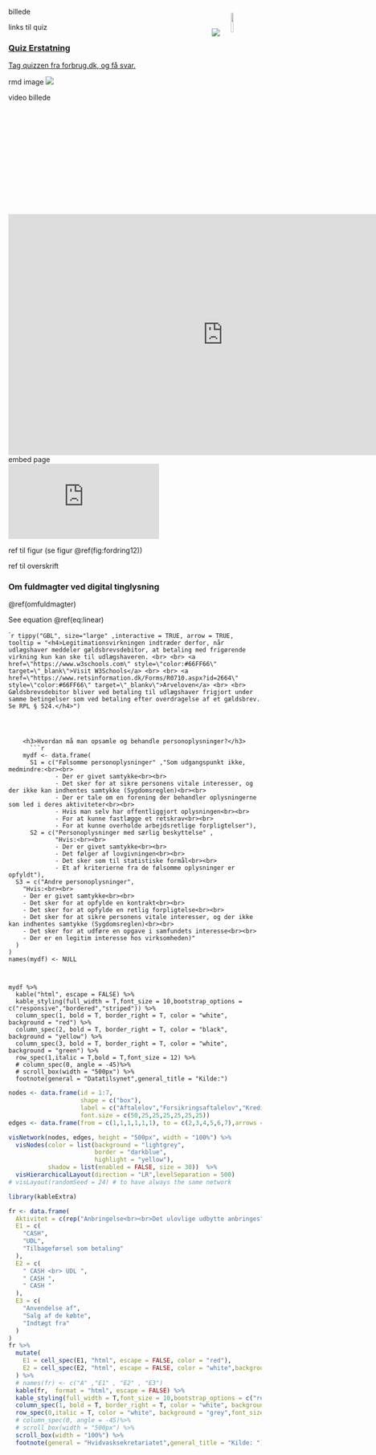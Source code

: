 billede
<img src="img/football.png" align="right" width="10%" height="10%"style="border:0.0px solid #eeeeee; padding:5px; margin:6px;"/>

<img src="img/over1.jpg" align="right" style="border:0.0px solid #eeeeee; padding:5px; margin:6px;"/>

links til quiz
<h3><a href="https://quiz.tepedu.dk/juraerstatning" target="_blank">Quiz Erstatning</a></h3>
<a href="https://www.forbrug.dk/quiz/ehandelsquizzen/?rn=43716" target="_blank">Tag quizzen fra forbrug.dk, og få svar.</a>

rmd image
![](img/mf1.png)

video billede
<div class="video-container"><iframe src="https://www.youtube.com/embed/1q0K01SQavk" width="853" height="480" frameborder="0" allowfullscreen="allowfullscreen"></iframe></div>
embed page
<div class="video-container"><iframe src="https://www.vp.dk/"  frameborder="0" allowfullscreen="allowfullscreen"></iframe></div> 

ref til figur
(se figur \@ref(fig:fordring12))

ref til overskrift 

### Om fuldmagter ved digital tinglysning {#omfuldmagter}

\@ref(omfuldmagter)




See equation \@ref(eq:linear)

\begin{equation}
a + bx = c  (\#eq:linear)
\end{equation}





```r tippy("GBL", size="large" ,interactive = TRUE, arrow = TRUE, tooltip = "<h4>Legitimationsvirkningen indtræder derfor, når udlægshaver meddeler gældsbrevsdebitor, at betaling med frigørende virkning kun kan ske til udlægshaveren.
<br>
<br>
<a href=\"https://www.w3schools.com\" style=\"color:#66FF66\" target=\"_blank\">Visit W3Schools</a>
<br>
<br>
<a href=\"https://www.retsinformation.dk/Forms/R0710.aspx?id=2664\"  style=\"color:#66FF66\" target=\"_blankv\">Arveloven</a>
<br>
<br>
Gældsbrevsdebitor bliver ved betaling til udlægshaver frigjort under samme betingelser som ved betaling efter overdragelse af et gældsbrev. Se RPL § 524.</h4>")``

```



    <h3>Hvordan må man opsamle og behandle personoplysninger?</h3>
      ```r

    mydf <- data.frame(
      S1 = c("Følsomme personoplysninger" ,"Som udgangspunkt ikke, medmindre:<br><br>
             - Der er givet samtykke<br><br>
             - Det sker for at sikre personens vitale interesser, og der ikke kan indhentes samtykke (Sygdomsreglen)<br><br>
             - Der er tale om en forening der behandler oplysningerne som led i deres aktiviteter<br><br>
             - Hvis man selv har offentliggjort oplysningen<br><br>
             - For at kunne fastlægge et retskrav<br><br>
             - For at kunne overholde arbejdsretlige forpligtelser"),
      S2 = c("Personoplysninger med særlig beskyttelse" ,
             "Hvis:<br><br>
             - Der er givet samtykke<br><br>
             - Det følger af lovgivningen<br><br>
             - Det sker som til statistiske formål<br><br>
             - Et af kriterierne fra de følsomme oplysninger er opfyldt"),
  S3 = c("Andre personoplysninger",
    "Hvis:<br><br>
    - Der er givet samtykke<br><br>
    - Det sker for at opfylde en kontrakt<br><br>
    - Det sker for at opfylde en retlig forpligtelse<br><br>
    - Det sker for at sikre personens vitale interesser, og der ikke kan indhentes samtykke (Sygdomsreglen)<br><br>
    - Det sker for at udføre en opgave i samfundets interesse<br><br>
    - Der er en legitim interesse hos virksomheden)"
  )
)
names(mydf) <- NULL



mydf %>%
  kable("html", escape = FALSE) %>%
  kable_styling(full_width = T,font_size = 10,bootstrap_options = c("responsive","bordered","striped")) %>%
  column_spec(1, bold = T, border_right = T, color = "white", background = "red") %>%
  column_spec(2, bold = T, border_right = T, color = "black", background = "yellow") %>%
  column_spec(3, bold = T, border_right = T, color = "white", background = "green") %>%
  row_spec(1,italic = T,bold = T,font_size = 12) %>%
  # column_spec(0, angle = -45)%>%
  # scroll_box(width = "500px") %>%
  footnote(general = "Datatilsynet",general_title = "Kilde:")
```






<!-- # Test -->

  <!-- ```{r echo=FALSE} -->
  <!-- # install.packages("rhandsontable") -->
  <!-- library(rhandsontable) -->
  <!-- DF = data.frame(integer = 1:10, -->
                         <!--                    numeric = rnorm(10), -->
                         <!--                    logical = rep(TRUE, 10),  -->
                         <!--                    character = LETTERS[1:10], -->
                         <!--                    factor = factor(letters[1:10], levels = letters[10:1],  -->
                                                                   <!--                                    ordered = TRUE), -->
                         <!--                    factor_allow = factor(letters[1:10], levels = letters[10:1],  -->
                                                                         <!--                                          ordered = TRUE), -->
                         <!--                    date = seq(from = Sys.Date(), by = "days", length.out = 10), -->
                         <!--                    stringsAsFactors = FALSE) -->

  <!-- rhandsontable(DF, width = 600, height = 300) %>% -->
  <!--   hot_col("factor_allow", allowInvalid = TRUE) -->

  <!-- meancalc <- mean(DF$numeric) -->
  <!-- meancalc -->
  <!-- ``` -->


```r

nodes <- data.frame(id = 1:7,
                    shape = c("box"),
                    label = c("Aftalelov","Forsikringsaftalelov","Kreditaftalelov","Forbrugeraftalelov","AB92","Købelov","E-handelslov"),
                    font.size = c(50,25,25,25,25,25,25))
edges <- data.frame(from = c(1,1,1,1,1,1), to = c(2,3,4,5,6,7),arrows = c("to"),length = rep(20,6))

visNetwork(nodes, edges, height = "500px", width = "100%") %>%
  visNodes(color = list(background = "lightgrey",
                        border = "darkblue",
                        highlight = "yellow"),
           shadow = list(enabled = FALSE, size = 30))  %>%
  visHierarchicalLayout(direction = "LR",levelSeparation = 500)
# visLayout(randomSeed = 24) # to have always the same network

```



```r
library(kableExtra)

fr <- data.frame(
  Aktivitet = c(rep("Anbringelse<br><br>Det ulovlige udbytte anbringes", 1), rep("Sløring<br><br>Det ulovlige udbytte adskilles fra dets kilde",1 ),rep("Anvendelse<br><br>Udbytte tilbageføres",1)),
  E1 = c(
    "CASH",
    "UDL",
    "Tilbageførsel som betaling"
  ),
  E2 = c(
    " CASH <br> UDL ",
    " CASH ",
    " CASH "
  ),
  E3 = c(
    "Anvendelse af",
    "Salg af de købte",
    "Indtægt fra"
  )
)
fr %>%
  mutate(
    E1 = cell_spec(E1, "html", escape = FALSE, color = "red"),
    E2 = cell_spec(E2, "html", escape = FALSE, color = "white",background="red", align = "c", angle = 90)
  ) %>%
  # names(fr) <- c("A" ,"E1" , "E2" , "E3")
  kable(fr,  format = "html", escape = FALSE) %>%
  kable_styling(full_width = T,font_size = 10,bootstrap_options = c("responsive","bordered","striped")) %>%
  column_spec(1, bold = T, border_right = T, color = "white", background = "black") %>%
  row_spec(0,italic = T, color = "white", background = "grey",font_size = 12) %>%
  # column_spec(0, angle = -45)%>%
  # scroll_box(width = "500px") %>%
  scroll_box(width = "100%") %>%
  footnote(general = "Hvidvasksekretariatet",general_title = "Kilde: ")
```
